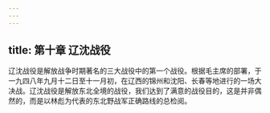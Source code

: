 ```yaml
---
---
---
```

title: 第十章 辽沈战役
---




辽沈战役是解放战争时期著名的三大战役中的第一个战役。根据毛主席的部署，于一九四八年九月十二日至十一月初，在辽西的锦州和沈阳、长春等地进行的一场大决战。辽沈战役是解放东北全境的战役，我们达到了满意的战役目的，这是并非偶然的，而是以林彪为代表的东北野战军正确路线的总检阅。